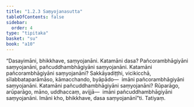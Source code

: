 ```yaml
---
title: "1.2.3 Saṃyojanasutta"
tableOfContents: false
sidebar:
  order: 4
type: "tipitaka"
basket: "su"
book: "a10"
---
```



<DynamicBreadcrumb />

<Division number="13" book="a10">

<Paragraph number="61" book="a10">
“Dasayimāni, bhikkhave, saṃyojanāni. Katamāni dasa? Pañcorambhāgiyāni saṃyojanāni, pañcuddhambhāgiyāni saṃyojanāni. Katamāni pañcorambhāgiyāni saṃyojanāni? Sakkāyadiṭṭhi, vicikicchā, sīlabbataparāmāso, kāmacchando, byāpādo—  imāni pañcorambhāgiyāni saṃyojanāni.
</Paragraph>

<Paragraph number="62" book="a10">
Katamāni pañcuddhambhāgiyāni saṃyojanāni? Rūparāgo, arūparāgo, māno, uddhaccaṃ, avijjā—  imāni pañcuddhambhāgiyāni saṃyojanāni. Imāni kho, bhikkhave, dasa saṃyojanānī”ti.

</Paragraph>
</Division>

<Paragraph number="63" type="center" book="a10">
Tatiyaṃ.
</Paragraph>
